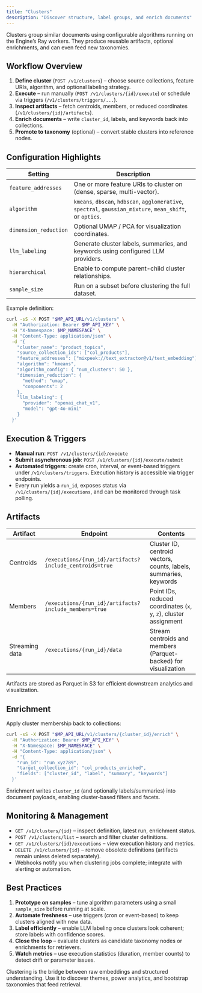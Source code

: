 ```yaml
---
title: "Clusters"
description: "Discover structure, label groups, and enrich documents"
---
```


Clusters group similar documents using configurable algorithms running on the Engine’s Ray workers. They produce reusable artifacts, optional enrichments, and can even feed new taxonomies.

## Workflow Overview

1. **Define cluster** (`POST /v1/clusters`) – choose source collections, feature URIs, algorithm, and optional labeling strategy.
2. **Execute** – run manually (`POST /v1/clusters/{id}/execute`) or schedule via triggers (`/v1/clusters/triggers/...`).
3. **Inspect artifacts** – fetch centroids, members, or reduced coordinates (`/v1/clusters/{id}/artifacts`).
4. **Enrich documents** – write `cluster_id`, labels, and keywords back into collections.
5. **Promote to taxonomy** (optional) – convert stable clusters into reference nodes.

## Configuration Highlights

| Setting | Description |
|---------|-------------|
| `feature_addresses` | One or more feature URIs to cluster on (dense, sparse, multi-vector). |
| `algorithm` | `kmeans`, `dbscan`, `hdbscan`, `agglomerative`, `spectral`, `gaussian_mixture`, `mean_shift`, or `optics`. |
| `dimension_reduction` | Optional UMAP / PCA for visualization coordinates. |
| `llm_labeling` | Generate cluster labels, summaries, and keywords using configured LLM providers. |
| `hierarchical` | Enable to compute parent-child cluster relationships. |
| `sample_size` | Run on a subset before clustering the full dataset. |

Example definition:

```bash
curl -sS -X POST "$MP_API_URL/v1/clusters" \
  -H "Authorization: Bearer $MP_API_KEY" \
  -H "X-Namespace: $MP_NAMESPACE" \
  -H "Content-Type: application/json" \
  -d '{
    "cluster_name": "product_topics",
    "source_collection_ids": ["col_products"],
    "feature_addresses": ["mixpeek://text_extractor@v1/text_embedding"],
    "algorithm": "kmeans",
    "algorithm_config": { "num_clusters": 50 },
    "dimension_reduction": {
      "method": "umap",
      "components": 2
    },
    "llm_labeling": {
      "provider": "openai_chat_v1",
      "model": "gpt-4o-mini"
    }
  }'
```

## Execution & Triggers

- **Manual run**: `POST /v1/clusters/{id}/execute`
- **Submit asynchronous job**: `POST /v1/clusters/{id}/execute/submit`
- **Automated triggers**: create cron, interval, or event-based triggers under `/v1/clusters/triggers`. Execution history is accessible via trigger endpoints.
- Every run yields a `run_id`, exposes status via `/v1/clusters/{id}/executions`, and can be monitored through task polling.

## Artifacts

| Artifact | Endpoint | Contents |
|----------|----------|----------|
| Centroids | `/executions/{run_id}/artifacts?include_centroids=true` | Cluster ID, centroid vectors, counts, labels, summaries, keywords |
| Members | `/executions/{run_id}/artifacts?include_members=true` | Point IDs, reduced coordinates (`x`, `y`, `z`), cluster assignment |
| Streaming data | `/executions/{run_id}/data` | Stream centroids and members (Parquet-backed) for visualization |

Artifacts are stored as Parquet in S3 for efficient downstream analytics and visualization.

## Enrichment

Apply cluster membership back to collections:

```bash
curl -sS -X POST "$MP_API_URL/v1/clusters/{cluster_id}/enrich" \
  -H "Authorization: Bearer $MP_API_KEY" \
  -H "X-Namespace: $MP_NAMESPACE" \
  -H "Content-Type: application/json" \
  -d '{
    "run_id": "run_xyz789",
    "target_collection_id": "col_products_enriched",
    "fields": ["cluster_id", "label", "summary", "keywords"]
  }'
```

Enrichment writes `cluster_id` (and optionally labels/summaries) into document payloads, enabling cluster-based filters and facets.

## Monitoring & Management

- `GET /v1/clusters/{id}` – inspect definition, latest run, enrichment status.
- `POST /v1/clusters/list` – search and filter cluster definitions.
- `GET /v1/clusters/{id}/executions` – view execution history and metrics.
- `DELETE /v1/clusters/{id}` – remove obsolete definitions (artifacts remain unless deleted separately).
- Webhooks notify you when clustering jobs complete; integrate with alerting or automation.

## Best Practices

1. **Prototype on samples** – tune algorithm parameters using a small `sample_size` before running at scale.
2. **Automate freshness** – use triggers (cron or event-based) to keep clusters aligned with new data.
3. **Label efficiently** – enable LLM labeling once clusters look coherent; store labels with confidence scores.
4. **Close the loop** – evaluate clusters as candidate taxonomy nodes or enrichments for retrievers.
5. **Watch metrics** – use execution statistics (duration, member counts) to detect drift or parameter issues.

Clustering is the bridge between raw embeddings and structured understanding. Use it to discover themes, power analytics, and bootstrap taxonomies that feed retrieval.
